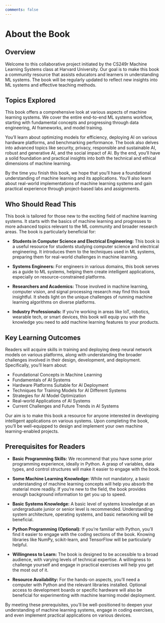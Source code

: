 ```yaml
---
comments: false
---
```


# About the Book {.unnumbered}

## Overview

Welcome to this collaborative project initiated by the CS249r Machine Learning Systems class at Harvard University. Our goal is to make this book a community resource that assists educators and learners in understanding ML systems. The book will be regularly updated to reflect new insights into ML systems and effective teaching methods.

## Topics Explored

This book offers a comprehensive look at various aspects of machine learning systems. We cover the entire end-to-end ML systems workflow, starting with fundamental concepts and progressing through data engineering, AI frameworks, and model training.

You'll learn about optimizing models for efficiency, deploying AI on various hardware platforms, and benchmarking performance. The book also delves into advanced topics like security, privacy, responsible and sustainable AI, robust and generative AI, and the social impact of AI. By the end, you'll have a solid foundation and practical insights into both the technical and ethical dimensions of machine learning.

By the time you finish this book, we hope that you'll have a foundational understanding of machine learning and its applications. You'll also learn about real-world implementations of machine learning systems and gain practical experience through project-based labs and assignments.

## Who Should Read This

This book is tailored for those new to the exciting field of machine learning systems. It starts with the basics of machine learning and progresses to more advanced topics relevant to the ML community and broader research areas. The book is particularly beneficial for:

* **Students in Computer Science and Electrical Engineering:** This book is a useful resource for students studying computer science and electrical engineering. It introduces them to the techniques used in ML systems, preparing them for real-world challenges in machine learning.

* **Systems Engineers:** For engineers in various domains, this book serves as a guide to ML systems, helping them create intelligent applications, especially on resource-constrained platforms.

* **Researchers and Academics:** Those involved in machine learning, computer vision, and signal processing research may find this book insightful. It sheds light on the unique challenges of running machine learning algorithms on diverse platforms.

* **Industry Professionals:** If you're working in areas like IoT, robotics, wearable tech, or smart devices, this book will equip you with the knowledge you need to add machine learning features to your products.

## Key Learning Outcomes

Readers will acquire skills in training and deploying deep neural network models on various platforms, along with understanding the broader challenges involved in their design, development, and deployment. Specifically, you'll learn about:

* Foundational Concepts in Machine Learning
* Fundamentals of AI Systems
* Hardware Platforms Suitable for AI Deployment
* Techniques for Training Models for AI Different Systems
* Strategies for AI Model Optimization
* Real-world Applications of AI Systems
* Current Challenges and Future Trends in AI Systems

Our aim is to make this book a resource for anyone interested in developing intelligent applications on various systems. Upon completing the book, you'll be well-equipped to design and implement your own machine learning-enabled projects.

## Prerequisites for Readers

* **Basic Programming Skills:** We recommend that you have some prior programming experience, ideally in Python. A grasp of variables, data types, and control structures will make it easier to engage with the book.

* **Some Machine Learning Knowledge:** While not mandatory, a basic understanding of machine learning concepts will help you absorb the material more readily. If you're new to the field, the book provides enough background information to get you up to speed.

* **Basic Systems Knowledge:** A basic level of systems knowledge at an undergraduate junior or senior level is recommended. Understanding system architecture, operating systems, and basic networking will be beneficial.

* **Python Programming (Optional):** If you're familiar with Python, you'll find it easier to engage with the coding sections of the book. Knowing libraries like NumPy, scikit-learn, and TensorFlow will be particularly helpful.

* **Willingness to Learn:** The book is designed to be accessible to a broad audience, with varying levels of technical expertise. A willingness to challenge yourself and engage in practical exercises will help you get the most out of it.

* **Resource Availability:** For the hands-on aspects, you'll need a computer with Python and the relevant libraries installed. Optional access to development boards or specific hardware will also be beneficial for experimenting with machine learning model deployment.

By meeting these prerequisites, you'll be well-positioned to deepen your understanding of machine learning systems, engage in coding exercises, and even implement practical applications on various devices.
